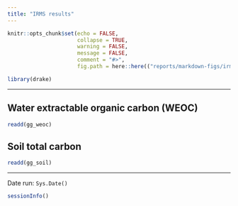 ```yaml
---
title: "IRMS results"
---
```


```r
knitr::opts_chunk$set(echo = FALSE,
                      collapse = TRUE,
                      warning = FALSE,
                      message = FALSE,
                      comment = "#>",
                      fig.path = here::here(("reports/markdown-figs/irms/")))

library(drake)
```

---

## Water extractable organic carbon (WEOC)

```r
readd(gg_weoc) 
```

## Soil total carbon 

```r
readd(gg_soil)
```


---

Date run: `Sys.Date()`

```r
sessionInfo()
```

